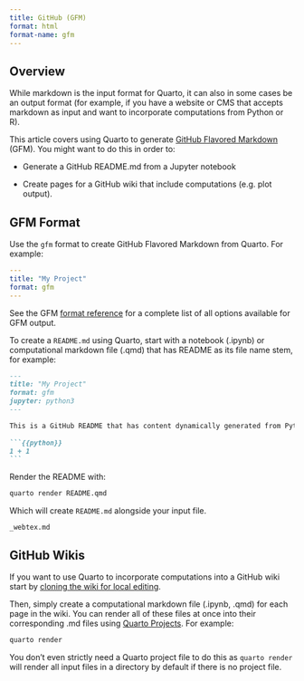 ```yaml
---
title: GitHub (GFM)
format: html 
format-name: gfm
---
```


## Overview

While markdown is the input format for Quarto, it can also in some cases be an output format (for example, if you have a website or CMS that accepts markdown as input and want to incorporate computations from Python or R).

This article covers using Quarto to generate [GitHub Flavored Markdown](https://github.github.com/gfm/) (GFM). You might want to do this in order to:

-   Generate a GitHub README.md from a Jupyter notebook

-   Create pages for a GitHub wiki that include computations (e.g. plot output).

## GFM Format

Use the `gfm` format to create GitHub Flavored Markdown from Quarto. For example:

``` yaml
---
title: "My Project"
format: gfm
---
```

See the GFM [format reference](../reference/formats/markdown/gfm.qmd) for a complete list of all options available for GFM output.

To create a `README.md` using Quarto, start with a notebook (.ipynb) or computational markdown file (.qmd) that has README as its file name stem, for example:

````.markdown
---
title: "My Project"
format: gfm
jupyter: python3
---

This is a GitHub README that has content dynamically generated from Python:
    
```{{python}}
1 + 1
```
````

Render the README with:

```.bash
quarto render README.qmd
```

Which will create `README.md` alongside your input file.

``` include
_webtex.md
```

## GitHub Wikis

If you want to use Quarto to incorporate computations into a GitHub wiki start by [cloning the wiki for local editing](https://docs.github.com/en/communities/documenting-your-project-with-wikis/adding-or-editing-wiki-pages#adding-or-editing-wiki-pages-locally).

Then, simply create a computational markdown file (.ipynb, .qmd) for each page in the wiki. You can render all of these files at once into their corresponding .md files using [Quarto Projects](../projects/quarto-projects.qmd). For example:

```.bash
quarto render
```

You don't even strictly need a Quarto project file to do this as `quarto render` will render all input files in a directory by default if there is no project file.

